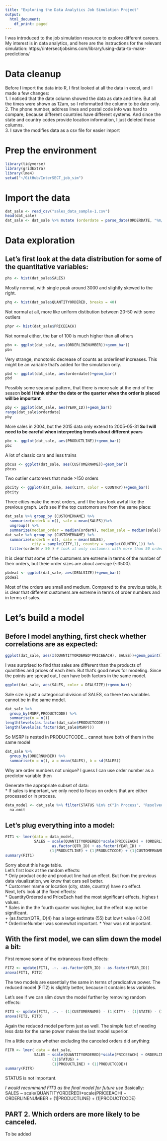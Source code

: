 ```yaml
---
title: "Exploring the Data Analytics Job Simulation Project"
output:
  html_document:
    df_print: paged
---
```


I was introduced to the job simulation resource to explore different careers. 
My interest is in data analytics, and here are the instructions for the relevant simulation:
https://intersectjobsims.com/library/using-data-to-make-predictions/

# Data cleanup 
Before I import the data into R, I first looked at all the data in excel, and I made a few changes:      
1. I noticed that the date column showed the data as date and time. But all the times were shown as 12am, so I reformatted the column to be date only.    
2. The phone number, address lines and postal code info was hard to compare, because different countries have different systems. And since the state and country codes provide location information, I just deleted those columns.     
3. I save the modifies data as a csv file for easier import

# Prep the environment
```r
library(tidyverse)
library(gridExtra)
library(lme4)
setwd("~/GitHub/InterSECT_job_sim")
```
# Import the data
```r
dat_sale <- read_csv("sales_data_sample-1.csv")
head(dat_sale)
dat_sale <- dat_sale %>% mutate (orderdate = parse_date(ORDERDATE, "%m/%d/%Y"))
```

# Data exploration
## Let's first look at the data distribution for some of the quantitative variables:
```r
phs <- hist(dat_sale$SALES)
```
Mostly normal, with single peak around 3000 and slightly skewed to the right.
```r
phq <- hist(dat_sale$QUANTITYORDERED, breaks = 40) 
```
Not normal at all, more like uniform distibution between 20-50 with some outliers
```r
phpr <- hist(dat_sale$PRICEEACH)
```
Not normal either, the bar of 100 is much higher than all others
```r
pbn <- ggplot(dat_sale, aes(ORDERLINENUMBER))+geom_bar()
pbn
```
Very strange, monotonic decrease of counts as orderline# increases.
This might be an variable that's added for the simulation only.
```r
pbd <- ggplot(dat_sale, aes(orderdate))+geom_bar()
pbd
```
Possibly some seasonal pattern, that there is more sale at the end of the season
**bold I think either the date or the quarter when the order is placed will be important**
```r
pby <- ggplot(dat_sale, aes(YEAR_ID))+geom_bar()
range(dat_sale$orderdate)
pby
```
More sales in 2004, but the 2015 data only extend to 2005-05-31
**So I will need to be careful when interpreting trends about different years**
```r
pbc <- ggplot(dat_sale, aes(PRODUCTLINE))+geom_bar()
pbc
```
A lot of classic cars and less trains
```r
pbcus <- ggplot(dat_sale, aes(CUSTOMERNAME))+geom_bar()
pbcus
```
Two outlier customers that made >150 orders
```r
pbcity <- ggplot(dat_sale, aes(CITY, color = COUNTRY))+geom_bar()
pbcity
```
Three cities make the most orders, and I the bars look awful like the previous graph. 
Let's see if the top customors are from the same place:
```r
dat_sale %>% group_by (CUSTOMERNAME) %>%
  summarize(orderN = n(), sale = mean(SALES))%>%
  ungroup() %>%
  summarize(median_order = median(orderN), median_sale = median(sale))
dat_sale %>% group_by (CUSTOMERNAME) %>% 
  summarize(orderN = n(), sale = mean(SALES), 
            city = sample(CITY,1), country = sample(COUNTRY,1)) %>%
  filter(orderN > 50 ) # look at only customers with more than 50 orders

```
It is clear that some of the customers are extreme in terms of the number of their orders, but theie order sizes are about average (~3500).
```r
pbdeal <- ggplot(dat_sale, aes(DEALSIZE))+geom_bar()
pbdeal
```
Most of the orders are small and medium. Compared to the previous table, it is clear that different customers are extreme in terms of order numbers and in terms of sales.

# Let's build a model
## Before I model anything, first check whether correlations are as expected:
```r
ggplot(dat_sale, aes(I(QUANTITYORDERED*PRICEEACH), SALES))+geom_point()
```
I was surprised to find that sales are different than the products of quantities and prices of each item. But that's good news for modeling. Since the points are spread out, I can have both factors in the same model. 
```r
ggplot(dat_sale, aes(SALES, color = DEALSIZE))+geom_bar()
```
Sale size is just a categorical division of SALES, so there two variables cannot be in the same model.
```r
dat_sale %>%
  group_by(MSRP,PRODUCTCODE) %>%
  summarise(n = n())
length(levels(as.factor(dat_sale$PRODUCTCODE)))
length(levels(as.factor(dat_sale$MSRP)))
```
So MSRP is nested in PRODUCTCODE... cannot have both of them in the same model
```r
dat_sale %>%
  group_by(ORDERNUMBER) %>%
  summarise(n = n(), a = mean(SALES), b = sd(SALES))
```
Why are order numbers not unique?
I guess I can use order number as a predictor variable then

Generate the appropriate subset of data:   
* If sales is important, we only need to focus on orders that are either processed or in process.
```r
data_model <- dat_sale %>% filter(STATUS %in% c("In Process", "Resolved", "Shipped")) %>%
  na.omit
```
## Let's plug everything into a model:
```r
FIT1 <- lmer(data = data_model, 
             SALES ~ scale(QUANTITYORDERED)*scale(PRICEEACH) + (ORDERLINENUMBER) + 
                     as.factor(QTR_ID) + as.factor(YEAR_ID) + 
                    (1|PRODUCTLINE) + (1|PRODUCTCODE) + (1|CUSTOMERNAME) + (1|CITY) + (1|STATE) + (1|COUNTRY) + (1|ORDERNUMBER)) 
summary(FIT1)
```
Sorry about this huge table.    
Let's first look at the random effects:    
* Only product code and product line had an effect. But from the previous data visualization, we know that cars sell better.   
* Custormer mame or location (city, state, country) have no effect.   
Next, let's look at the fixed effects:   
* QuantityOrdered and PriceEach had the most significant effects, highes t values.   
* Sales in the the fourth quarter was higher, but the effect may not be significant.     
    + (as.factor(QTR_ID)4) has a large estimate (55) but low t value (-2.04)   
* OrderlineNumber was somewhat important. 
* Year was not important.

## With the first model, we can slim down the model a bit:
First remove some of the extraneous fixed effects:
```r
FIT2 <- update(FIT1, .~. -as.factor(QTR_ID) - as.factor(YEAR_ID))
anova(FIT1, FIT2)
```
The two models are essentially the same in terms of predicative power. The reduced model (FIT2) is slightly better, because it contains less variables.   

Let's see if we can slim down the model further by removing random effects:
```r
FIT3 <- update(FIT2, .~. - (1|CUSTOMERNAME) - (1|CITY) - (1|STATE) - (1|COUNTRY) - (1|ORDERNUMBER))
anova(FIT2, FIT3)
```
Again the reduced model perform just as well. The simple fact of needing less data for the same power makes the last model superior.   

I'm a little curious whether excluding the canceled orders did anything:
```r
FITR <- lmer( data = dat_sale, 
             SALES ~ scale(QUANTITYORDERED)*scale(PRICEEACH) + ORDERLINENUMBER + 
                     (1|STATUS) +
                     (1|PRODUCTLINE) + (1|PRODUCTCODE))
summary(FITR)
```
STATUS is not important. 

*I would recommend FIT3 as the final model for future use*
Basically:    
SALES ~ scale(QUANTITYORDERED)*scale(PRICEEACH) + ORDERLINENUMBER + 
                     (1|PRODUCTLINE) + (1|PRODUCTCODE)

## PART 2. Which orders are more likely to be canceled. 
To be added
